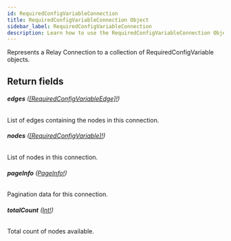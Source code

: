 ```yaml
---
id: RequiredConfigVariableConnection
title: RequiredConfigVariableConnection Object
sidebar_label: RequiredConfigVariableConnection
description: Learn how to use the RequiredConfigVariableConnection Object for Builder's API.
---
```


Represents a Relay Connection to a collection of RequiredConfigVariable objects.

## Return fields

###### <b>edges</b> ([[RequiredConfigVariableEdge]!](/docs/composer/builder/api/schema/object/RequiredConfigVariableEdge.mdx))

List of edges containing the nodes in this connection.

###### <b>nodes</b> ([[RequiredConfigVariable]!](/docs/composer/builder/api/schema/object/RequiredConfigVariable.mdx))

List of nodes in this connection.

###### <b>pageInfo</b> ([PageInfo!](/docs/composer/builder/api/schema/object/PageInfo.mdx))

Pagination data for this connection.

###### <b>totalCount</b> ([Int!](/docs/composer/builder/api/schema/scalar/Int.mdx))

Total count of nodes available.
